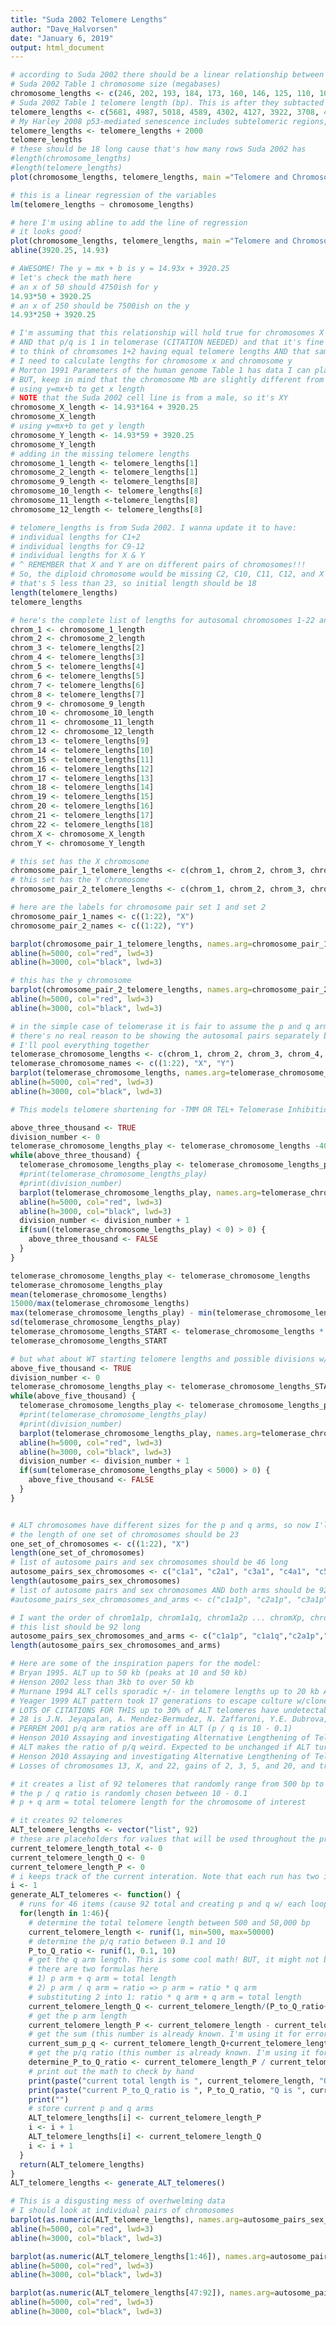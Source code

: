 ```yaml
---
title: "Suda 2002 Telomere Lengths"
author: "Dave_Halvorsen"
date: "January 6, 2019"
output: html_document
---
```


```r
# according to Suda 2002 there should be a linear relationship between chromosome length and telomere length
# Suda 2002 Table 1 chromosome size (megabases)
chromosome_lengths <- c(246, 202, 193, 184, 173, 160, 146, 125, 110, 103, 100, 93, 85, 81, 62, 67, 48, 52)
# Suda 2002 Table 1 telomere length (bp). This is after they subtacted 2000 bp (to remove subtelomeric region)
telomere_lengths <- c(5681, 4987, 5018, 4589, 4302, 4127, 3922, 3708, 4045, 3624, 3460, 3109, 3077, 3007, 2750, 2913, 2735, 2806)
# My Harley 2008 p53-mediated senescence includes subtelomeric regions, so I should add 2000 to each of these telomeres
telomere_lengths <- telomere_lengths + 2000
telomere_lengths
# these should be 18 long cause that's how many rows Suda 2002 has
#length(chromosome_lengths)
#length(telomere_lengths)
plot(chromosome_lengths, telomere_lengths, main ="Telomere and Chromosome Lengths are Linearly Related", xlab="Chromosome Lengths (Mb)", ylab="Telomere Lenghts (bp)")
```

```r
# this is a linear regression of the variables
lm(telomere_lengths ~ chromosome_lengths)
```

```r
# here I'm using abline to add the line of regression
# it looks good! 
plot(chromosome_lengths, telomere_lengths, main ="Telomere and Chromosome Lengths are Linearly Related", xlab="Chromosome Lengths (Mb)", ylab="Telomere Lenghts (bp)")
abline(3920.25, 14.93)
```

```r
# AWESOME! The y = mx + b is y = 14.93x + 3920.25
# let's check the math here
# an x of 50 should 4750ish for y
14.93*50 + 3920.25
# an x of 250 should be 7500ish on the y
14.93*250 + 3920.25
```

```r
# I'm assuming that this relationship will hold true for chromosomes X + Y
# AND that p/q is 1 in telomerase (CITATION NEEDED) and that it's fine
# to think of chromsomes 1+2 having equal telomere lengths AND that same deal for 9-12
# I need to calculate lengths for chromosome x and chromosome y
# Morton 1991 Parameters of the human genome Table 1 has data I can play with
# BUT, keep in mind that the chromosome Mb are slightly different from Suda 2002
# using y=mx+b to get x length
# NOTE that the Suda 2002 cell line is from a male, so it's XY
chromosome_X_length <- 14.93*164 + 3920.25
chromosome_X_length
# using y=mx+b to get y length
chromosome_Y_length <- 14.93*59 + 3920.25
chromosome_Y_length
# adding in the missing telomere lengths
chromosome_1_length <- telomere_lengths[1]
chromosome_2_length <- telomere_lengths[1]
chromosome_9_length <- telomere_lengths[8]
chromosome_10_length <- telomere_lengths[8]
chromosome_11_length <-telomere_lengths[8]
chromosome_12_length <- telomere_lengths[8]
```

```r
# telomere_lengths is from Suda 2002. I wanna update it to have:
# individual lengths for C1+2
# individual lengths for C9-12
# individual lengths for X & Y 
# ^ REMEMBER that X and Y are on different pairs of chromosomes!!!
# So, the diploid chromosome would be missing C2, C10, C11, C12, and X (OR Y)
# that's 5 less than 23, so initial length should be 18
length(telomere_lengths)
telomere_lengths
```

```r
# here's the complete list of lengths for autosomal chromosomes 1-22 and sex chromosomes x and y
chrom_1 <- chromosome_1_length
chrom_2 <- chromosome_2_length
chrom_3 <- telomere_lengths[2]
chrom_4 <- telomere_lengths[3]
chrom_5 <- telomere_lengths[4]
chrom_6 <- telomere_lengths[5]
chrom_7 <- telomere_lengths[6]
chrom_8 <- telomere_lengths[7]
chrom_9 <- chromosome_9_length
chrom_10 <- chromosome_10_length
chrom_11 <- chromosome_11_length
chrom_12 <- chromosome_12_length
chrom_13 <- telomere_lengths[9]
chrom_14 <- telomere_lengths[10]
chrom_15 <- telomere_lengths[11]
chrom_16 <- telomere_lengths[12]
chrom_17 <- telomere_lengths[13]
chrom_18 <- telomere_lengths[14]
chrom_19 <- telomere_lengths[15]
chrom_20 <- telomere_lengths[16]
chrom_21 <- telomere_lengths[17]
chrom_22 <- telomere_lengths[18]
chrom_X <- chromosome_X_length
chrom_Y <- chromosome_Y_length
```

```r
# this set has the X chromosome
chromosome_pair_1_telomere_lengths <- c(chrom_1, chrom_2, chrom_3, chrom_4, chrom_5, chrom_6, chrom_7, chrom_8, chrom_9, chrom_10, chrom_11, chrom_12,chrom_13,chrom_14,chrom_15,chrom_16,chrom_17,chrom_18,chrom_19,chrom_20, chrom_21, chrom_22, chrom_X)
# this set has the Y chromosome
chromosome_pair_2_telomere_lengths <- c(chrom_1, chrom_2, chrom_3, chrom_4, chrom_5, chrom_6, chrom_7, chrom_8, chrom_9, chrom_10, chrom_11, chrom_12,chrom_13,chrom_14,chrom_15,chrom_16,chrom_17,chrom_18,chrom_19,chrom_20, chrom_21, chrom_22, chrom_Y)
```

```r
# here are the labels for chromosome pair set 1 and set 2
chromosome_pair_1_names <- c((1:22), "X")
chromosome_pair_2_names <- c((1:22), "Y")
```

```r
barplot(chromosome_pair_1_telomere_lengths, names.arg=chromosome_pair_1_names, las=2, main ="TEL+ Telomere Lengths for Chromosome Pair 1", xlab="Chromosome", ylab="Telomere Lenghts (bp)")
abline(h=5000, col="red", lwd=3)
abline(h=3000, col="black", lwd=3)
```




```r
# this has the y chromosome
barplot(chromosome_pair_2_telomere_lengths, names.arg=chromosome_pair_2_names, las=2, main ="TEL+ Telomere Lengths for Chromosome Pair 2", xlab="Chromosome", ylab="Telomere Lenghts (bp)")
abline(h=5000, col="red", lwd=3)
abline(h=3000, col="black", lwd=3)
```

```r
# in the simple case of telomerase it is fair to assume the p and q arms will have a ratio of 1
# there's no real reason to be showing the autosomal pairs separately because they're the same lengths
# I'll pool everything together
telomerase_chromosome_lengths <- c(chrom_1, chrom_2, chrom_3, chrom_4, chrom_5, chrom_6, chrom_7, chrom_8, chrom_9, chrom_10, chrom_11, chrom_12,chrom_13,chrom_14,chrom_15,chrom_16,chrom_17,chrom_18,chrom_19,chrom_20, chrom_21, chrom_22, chrom_X, chrom_Y)
telomerase_chromosome_names <- c((1:22), "X", "Y")
barplot(telomerase_chromosome_lengths, names.arg=telomerase_chromosome_names, las=2, main ="TEL+ Telomere Lengths for Chromosomes", xlab="Chromosome", ylab="Telomere Lenghts (bp)")
abline(h=5000, col="red", lwd=3)
abline(h=3000, col="black", lwd=3)
```

```r
# This models telomere shortening for -TMM OR TEL+ Telomerase Inhibition of Suda 2002 Cells

above_three_thousand <- TRUE
division_number <- 0
telomerase_chromosome_lengths_play <- telomerase_chromosome_lengths -4000
while(above_three_thousand) {
  telomerase_chromosome_lengths_play <- telomerase_chromosome_lengths_play - 48
  #print(telomerase_chromosome_lengths_play)
  #print(division_number)
  barplot(telomerase_chromosome_lengths_play, names.arg=telomerase_chromosome_names, las=2, main = paste("Mutant p53 Telomere Shortening After ", division_number, " Divisions"), xlab="Chromosome", ylab="Telomere Lenghts (bp)")
  abline(h=5000, col="red", lwd=3)
  abline(h=3000, col="black", lwd=3)
  division_number <- division_number + 1
  if(sum((telomerase_chromosome_lengths_play) < 0) > 0) {
    above_three_thousand <- FALSE
  }
}

```

```r
telomerase_chromosome_lengths_play <- telomerase_chromosome_lengths
telomerase_chromosome_lengths_play
mean(telomerase_chromosome_lengths)
15000/max(telomerase_chromosome_lengths)
max(telomerase_chromosome_lengths_play) - min(telomerase_chromosome_lengths_play)
sd(telomerase_chromosome_lengths_play)
telomerase_chromosome_lengths_START <- telomerase_chromosome_lengths * 15000/max(telomerase_chromosome_lengths)
telomerase_chromosome_lengths_START
```


```r
# but what about WT starting telomere lengths and possible divisions w/ WT p53?
above_five_thousand <- TRUE
division_number <- 0
telomerase_chromosome_lengths_play <- telomerase_chromosome_lengths_START
while(above_five_thousand) {
  telomerase_chromosome_lengths_play <- telomerase_chromosome_lengths_play - 50
  #print(telomerase_chromosome_lengths_play)
  #print(division_number)
  barplot(telomerase_chromosome_lengths_play, names.arg=telomerase_chromosome_names, las=2, main = paste("Mutant p53 Telomere Shortening After ", division_number, " Divisions"), xlab="Chromosome", ylab="Telomere Lenghts (bp)")
  abline(h=5000, col="red", lwd=3)
  abline(h=3000, col="black", lwd=3)
  division_number <- division_number + 1
  if(sum(telomerase_chromosome_lengths_play < 5000) > 0) {
    above_five_thousand <- FALSE
  }
}


```


```r

```

```r
# ALT chromosomes have different sizes for the p and q arms, so now I'll need to take those into account. 
# the length of one set of chromosomes should be 23
one_set_of_chromosomes <- c((1:22), "X")
length(one_set_of_chromosomes)
# list of autosome pairs and sex chromosomes should be 46 long
autosome_pairs_sex_chromosomes <- c("c1a1", "c2a1", "c3a1", "c4a1", "c5a1", "c6a1", "c7a1", "c8a1", "c9a1", "c10a1", "c11a1", "c12a1", "c13a1", "c14a1", "c15a1", "c16a1", "c17a1", "c18a1", "c19a1", "c20a1", "c21a1", "c22a1", "cX", "c1a2", "c2a2", "c3a2", "c4a2", "c5a2", "c6a2", "c7a2", "c8a2", "c9a2", "c102", "c11a2", "c12a2", "c13a2", "c142", "c15a2", "c16a2", "c172", "c18a2", "c19a2", "c20a2", "c21a2", "c22a2", "cY")
length(autosome_pairs_sex_chromosomes)
# list of autosome pairs and sex chromosomes AND both arms should be 92 long
#autosome_pairs_sex_chromosomes_and_arms <- c("c1a1p", "c2a1p", "c3a1p", "c4a1p", "c5a1p", "c6a1p", "c7a1p", "c8a1p", "c9a1p", "c10a1p", "c11a1p", "c12a1p", "c13a1p", "c14a1p", "c15a1p", "c16a1p", "c17a1p", "c18a1p", "c19a1p", "c20a1p", "c21a1p", "c22a1p", "cXp", "c1a2p", "c2a2p", "c3a2p", "c4a2p", "c5a2p", "c6a2p", "c7a2p", "c8a2p", "c9a2p", "c102p", "c11a2p", "c12a2p", "c13a2p", "c142p", "c15a2p", "c16a2p", "c172p", "c18a2p", "c19a2p", "c20a2p", "c21a2p", "c22a2p", "cYp", "c1a1q", "c2a1q", "c3a1q", "c4a1q", "c5a1q", "c6a1q", "c7a1q", "c8a1q", "c9a1q", "c10a1q", "c11a1q", "c12a1q", "c13a1q", "c14a1q", "c15a1q", "c16a1q", "c17a1q", "c18a1q", "c19a1q", "c20a1q", "c21a1q", "c22a1q", "cXq", "c1a2q", "c2a2q", "c3a2q", "c4a2q", "c5a2q", "c6a2q", "c7a2q", "c8a2q", "c9a2q", "c102q", "c11a2q", "c12a2q", "c13a2q", "c142q", "c15a2q", "c16a2q", "c172q", "c18a2q", "c19a2q", "c20a2q", "c21a2q", "c22a2q", "cYq")

# I want the order of chrom1a1p, chrom1a1q, chrom1a2p ... chromXp, chromXq, chrom1a2p, chrom1a2q ... chromYp, chromYp
# this list should be 92 long
autosome_pairs_sex_chromosomes_and_arms <- c("c1a1p", "c1a1q","c2a1p","c2a1q","c3a1p","c3a1q","c4a1p","c4a1q","c5a1p","c5a1q","c6a1p","c6a1q","c7a1p","c7a1q","c8a1p","c8a1q","c9a1p","c9a1q","c10a1p","c10a1q","c11a1p","c11a1q","c12a1p","c12a1q","c13a1p","c13a1q","c14a1p","c14a1q","c15a1p","c15a1q","c16a1p","c16a1q","c17a1p","c17a1q","c18a1p","c18a1q","c19a1p","c19a1q","c20a1p","c20a1q","c21a1p","c21a1q","c22a1p","c22a1q","cXp","cXq","c1a2p","c1a2q","c2a2p","c2a2q","c3a2p","c3a2q","c4a2p","c4a2q","c5a2p","c5a2q","c6a2p","c6a2q","c7a2q", "c8a2p","c8a2q","c7a2p","c9a2q","c9a2p","c102q","c102p","c11a2q","c11a2p","c12a2p","c12a2q", "c13a2p","c13a2q", "c142p","c142q", "c15a2p", "c15a2q","c16a2p","c16a2q","c172p","c172q","c18a2p","c18a2q","c19a2p", "c19a2q","c20a2p","c20a2q", "c21a2p","c21a2q","c22a2p","c22a2q","cYp","cYq")
length(autosome_pairs_sex_chromosomes_and_arms)
```

```r
# Here are some of the inspiration papers for the model:
# Bryan 1995. ALT up to 50 kb (peaks at 10 and 50 kb)
# Henson 2002 less than 3kb to over 50 kb
# Murnane 1994 ALT cells sporadic +/- in telomere lengths up to 20 kb AND gradual erosion of 50 bp/ PD
# Yeager 1999 ALT pattern took 17 generations to escape culture w/clone
# LOTS OF CITATIONS FOR THIS up to 30% of ALT telomeres have undetectable telomeres MIGHT BE UNDETECTABLY SHORT CAUSE DIFF SEQUENCES
# 28 is J.N. Jeyapalan, A. Mendez-Bermudez, N. Zaffaroni, Y.E. Dubrova, N.J. Royle
# PERREM 2001 p/q arm ratios are off in ALT (p / q is 10 - 0.1)
# Henson 2010 Assaying and investigating Alternative Lengthening of Telomeres activity in human cells and cancers
# ALT makes the ratio of p/q weird. Expected to be unchanged if ALT turned off.
# Henson 2010 Assaying and investigating Alternative Lengthening of Telomeres activity in human cells and cancer
# Losses of chromosomes 13, X, and 22, gains of 2, 3, 5, and 20, and translocation/deletion events involving several common chromosomal fragile sites (CFSs) were recurrent.

# it creates a list of 92 telomeres that randomly range from 500 bp to 50,000 bp in size. 
# the p / q ratio is randomly chosen between 10 - 0.1
# p + q arm = total telomere length for the chromosome of interest

# it creates 92 telomeres
ALT_telomere_lengths <- vector("list", 92)
# these are placeholders for values that will be used throughout the program
current_telomere_length_total <- 0
current_telomere_length_Q <- 0
current_telomere_length_P <- 0
# i keeps track of the current interation. Note that each run has two iterations of adding to the tel length list
i <- 1
generate_ALT_telomeres <- function() {
  # runs for 46 items (cause 92 total and creating p and q w/ each loop)
  for(length in 1:46){
    # determine the total telomere length between 500 and 50,000 bp
    current_telomere_length <- runif(1, min=500, max=50000)
    # determine the p/q ratio between 0.1 and 10
    P_to_Q_ratio <- runif(1, 0.1, 10)
    # get the q arm length. This is some cool math! BUT, it might not be obvious
    # there are two formulas here
    # 1) p arm + q arm = total length
    # 2) p arm / q arm = ratio => p arm = ratio * q arm
    # substituting 2 into 1: ratio * q arm + q arm = total length
    current_telomere_length_Q <- current_telomere_length/(P_to_Q_ratio+1)
    # get the p arm length
    current_telomere_length_P <- current_telomere_length - current_telomere_length_Q
    # get the sum (this number is already known. I'm using it for error checking)
    current_sum_p_q <- current_telomere_length_Q+current_telomere_length_P
    # get the p/q ratio (this number is already known. I'm using it for error checking)
    determine_P_to_Q_ratio <- current_telomere_length_P / current_telomere_length_Q
    # print out the math to check by hand
    print(paste("current total length is ", current_telomere_length, "Q is ", current_telomere_length_Q, "P is ", current_telomere_length_P, " sum is ", current_sum_p_q))
    print(paste("current P_to_Q_ratio is ", P_to_Q_ratio, "Q is ", current_telomere_length_Q, "P is ", current_telomere_length_P, " P_to_Q_ratio is ", determine_P_to_Q_ratio))
    print("")
    # store current p and q arms
    ALT_telomere_lengths[i] <- current_telomere_length_P 
    i <- i + 1
    ALT_telomere_lengths[i] <- current_telomere_length_Q
    i <- i + 1
  }
  return(ALT_telomere_lengths)
}
ALT_telomere_lengths <- generate_ALT_telomeres()
```

```r
# This is a disgusting mess of overhwelming data
# I should look at individual pairs of chromosomes
barplot(as.numeric(ALT_telomere_lengths), names.arg=autosome_pairs_sex_chromosomes_and_arms, las=2, main="ALT+ Telomere Lengths for Chromosomes", xlab="Chromosome", ylab="Telomere Lengths (bp)", ylim=c(0,50000))
abline(h=5000, col="red", lwd=3)
abline(h=3000, col="black", lwd=3)
```


```r
barplot(as.numeric(ALT_telomere_lengths[1:46]), names.arg=autosome_pairs_sex_chromosomes_and_arms[1:46], las=2, main="ALT+ Telomere Lengths for Chromosomes", ylab="Telomere Lengths (bp)", ylim=c(0,50000))
abline(h=5000, col="red", lwd=3)
abline(h=3000, col="black", lwd=3)
```

```r
barplot(as.numeric(ALT_telomere_lengths[47:92]), names.arg=autosome_pairs_sex_chromosomes_and_arms[47:92], las=2, main="ALT+ Telomere Lengths for Chromosomes", ylab="Telomere Lengths (bp)", ylim=c(0,50000))
abline(h=5000, col="red", lwd=3)
abline(h=3000, col="black", lwd=3)
```




















